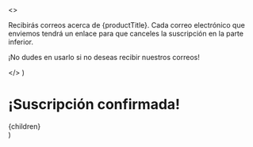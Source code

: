 
  <>
    <p>
      Recibirás correos acerca de {productTitle}. Cada correo electrónico que
      enviemos tendrá un enlace para que canceles la suscripción en la parte
      inferior.
    </p>
    <p>¡No dudes en usarlo si no deseas recibir nuestros correos!</p>
  </>
)

<h1 className="prose dark:prose-dark prose-lg">¡Suscripción confirmada!</h1>

<Message />


  <div className="prose dark:prose-dark prose-lg mx-auto py-24">{children}</div>
)
